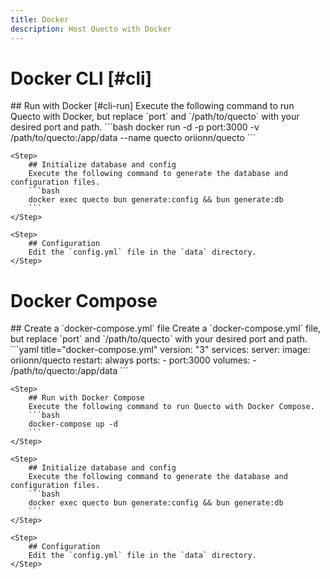 ```yaml
---
title: Docker
description: Host Quecto with Docker
---
```




# Docker CLI [#cli]

<Steps>
    <Step>
        ## Run with Docker [#cli-run]
        Execute the following command to run Quecto with Docker, but replace `port` and `/path/to/quecto` with your desired port and path.
        ```bash
        docker run -d -p port:3000 -v /path/to/quecto:/app/data --name quecto oriionn/quecto
        ```
    </Step>

    <Step>
        ## Initialize database and config
        Execute the following command to generate the database and configuration files.
        ```bash
        docker exec quecto bun generate:config && bun generate:db
        ```
    </Step>

    <Step>
        ## Configuration
        Edit the `config.yml` file in the `data` directory.
    </Step>
</Steps>



# Docker Compose

<Steps>
    <Step>
        ## Create a `docker-compose.yml` file
        Create a `docker-compose.yml` file, but replace `port` and `/path/to/quecto` with your desired port and path.
        ```yaml title="docker-compose.yml"
        version: "3"
        services:
          server:
            image: oriionn/quecto
            restart: always
            ports:
              - port:3000
            volumes:
              - /path/to/quecto:/app/data
        ```
    </Step>

    <Step>
        ## Run with Docker Compose
        Execute the following command to run Quecto with Docker Compose.
        ```bash
        docker-compose up -d
        ```
    </Step>

    <Step>
        ## Initialize database and config
        Execute the following command to generate the database and configuration files.
        ```bash
        docker exec quecto bun generate:config && bun generate:db
        ```
    </Step>

    <Step>
        ## Configuration
        Edit the `config.yml` file in the `data` directory.
    </Step>

</Steps>
